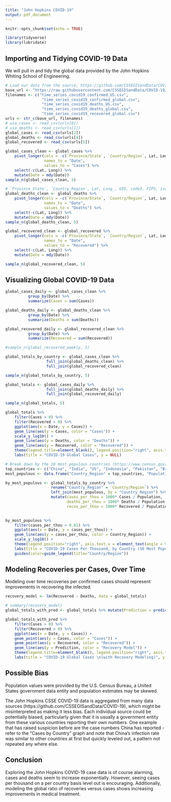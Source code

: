 ```yaml
---
title: "John Hopkins COVID-19"
output: pdf_document
---
```


```r
knitr::opts_chunk$set(echo = TRUE)
```

```r
library(tidyverse)
library(lubridate)
```

## Importing and Tidying COVID-19 Data

We will pull in and tidy the global data provided by the John Hopkins Whiting School of Engineering.

```r
# Load our data from the source, https://github.com/CSSEGISandData/COVID-19/
base_url <- "https://raw.githubusercontent.com/CSSEGISandData/COVID-19/master/csse_covid_19_data/csse_covid_19_time_series/"
filenames <- c("time_series_covid19_confirmed_US.csv",
                "time_series_covid19_confirmed_global.csv",
                "time_series_covid19_deaths_US.csv",
                "time_series_covid19_deaths_global.csv",
                "time_series_covid19_recovered_global.csv")
urls <- str_c(base_url, filenames)
# usa_cases <- read_csv(urls[0])
# usa_deaths <- read_csv(urls[1])
global_cases <- read_csv(urls[2])
global_deaths <- read_csv(urls[4])
global_recovered <- read_csv(urls[5])
```

```r
global_cases_clean <- global_cases %>%
    pivot_longer(cols = -c(`Province/State`, `Country/Region`, Lat, Long),
                 names_to = "Date",
                 values_to = "Cases") %>%
    select(-c(Lat, Long)) %>%
    mutate(Date = mdy(Date))
sample_n(global_cases_clean, 5)

# `Province_State`, `Country_Region`, Lat, Long_, UID, code3, FIPS, iso2, iso3, Admin2, Combined_Key
global_deaths_clean <- global_deaths %>%
    pivot_longer(cols = -c(`Province/State`, `Country/Region`, Lat, Long),
                 names_to = "Date",
                 values_to = "Deaths") %>%
    select(-c(Lat, Long)) %>%
    mutate(Date = mdy(Date))
sample_n(global_deaths_clean, 5)

global_recovered_clean <- global_recovered %>%
    pivot_longer(cols = -c(`Province/State`, `Country/Region`, Lat, Long),
                 names_to = "Date",
                 values_to = "Recovered") %>%
    select(-c(Lat, Long)) %>%
    mutate(Date = mdy(Date))

sample_n(global_recovered_clean, 5)
```


## Visualizing Global COVID-19 Data



```r

global_cases_daily <- global_cases_clean %>%
          group_by(Date) %>% 
          summarize(Cases = sum(Cases))

global_deaths_daily <- global_deaths_clean %>%
          group_by(Date) %>% 
          summarize(Deaths = sum(Deaths))

global_recovered_daily <- global_recovered_clean %>%
          group_by(Date) %>% 
          summarize(Recovered = sum(Recovered))

#sample_n(global_recovered_weekly, 5)

global_totals_by_country <- global_cases_clean %>%
                  full_join(global_deaths_clean) %>%
                  full_join(global_recovered_clean)

sample_n(global_totals_by_country, 5)

global_totals <- global_cases_daily %>%
                  full_join(global_deaths_daily) %>%
                  full_join(global_recovered_daily)

sample_n(global_totals, 5)

```

```r

global_totals %>%
    filter(Cases > 0) %>%
    filter(Recovered > 0) %>%
    ggplot(aes(x = Date, y = Cases)) +
    geom_line(aes(y = Cases, color = "Cases")) +
    scale_y_log10() +
    geom_line(aes(y = Deaths, color = "Deaths")) +
    geom_line(aes(y = Recovered, color = "Recovered")) +
    theme(legend.title=element_blank(), legend.position="right", axis.text.x = element_text(angle = 45)) +
    labs(title = "COVID-19 Global Cases", y = NULL)

```
```r

# Break down by the 10 most populous countries (https://www.census.gov/popclock/world)
top_countries <- c("China", "India", "US", "Indonesia", "Pakistan", "Brazil", "Nigeria", "Bangladesh", "Russia", "Mexico")
most_populous <- data.frame("Country_Region" = top_countries, "Population" = c(1397897720, 1339330514, 332475723, 275122131, 238181034, 219463862, 213445417, 164098818, 142320790, 130207371))

by_most_populous <- global_totals_by_country %>%
                    rename("Country_Region" = `Country/Region`) %>%
                    left_join(most_populous, by = "Country_Region") %>%
                    mutate(cases_per_thou = 1000* Cases / Population,
                           deaths_per_thou = 1000* Deaths / Population,
                           recov_per_thou = 1000* Recovered / Population)
                  
```


```r

by_most_populous %>%
    filter(cases_per_thou > 0.01) %>%
    ggplot(aes(x = Date, y = cases_per_thou)) +
    geom_line(aes(y = cases_per_thou, color = Country_Region)) + 
    scale_y_log10() +
    theme(legend.position="right", axis.text.x = element_text(angle = 90)) +
    labs(title = "COVID-19 Cases Per Thousand, by Country (10 Most Populous)", y = NULL) + 
    guides(color=guide_legend(title="Country/Region"))

```

## Modeling Recoveries per Cases, Over Time

Modeling over time recoveries per confirmed cases should represent improvements in recovering the infected. 

```r

recovery_model <- lm(Recovered ~ Deaths, data = global_totals)

# summary(recovery_model)
global_totals_with_pred <- global_totals %>% mutate(Prediction = predict(recovery_model))

global_totals_with_pred %>%
    filter(Cases > 0) %>%
    filter(Recovered > 0) %>%
    ggplot(aes(x = Date, y = Cases)) +
    geom_point(aes(y = Cases, color = "Cases")) +
    geom_point(aes(y = Recovered, color = "Recovered")) +
    geom_line(aes(y = Prediction, color = "Recovery Model")) +
    theme(legend.title=element_blank(), legend.position="right", axis.text.x = element_text(angle = 45)) +
    labs(title = "COVID-19 Global Cases \n(with Recovery Modeling)", y = NULL)

```

## Possible Bias

Population values were provided by the U.S. Census Bureau, a United States government data entity and population estimates may be skewed.

The John Hopkins CSSE COVID-19 data is aggregated from many data sources (https://github.com/CSSEGISandData/COVID-19), which might be misinterpreted as making it less bias. Each individual source could be potentially biased, particularly given that it is usually a government entity from these various countries reporting their own numbers. One example that has raised suspicion before are the case numbers China has reported - refer to the "Cases by Country" graph and note that China's infection rate was similar to other countries at first but quickly leveled out, a pattern not repeated any where else.


## Conclusion

Exploring the John Hopkins COVID-19 case data is of course alarming, cases and deaths seem to increase exponentially. However, seeing cases per thousand on a per country basis level out is encouraging. Additionally, modeling the global ratio of recoveries versus cases shows increasing improvements in medical treatment.


